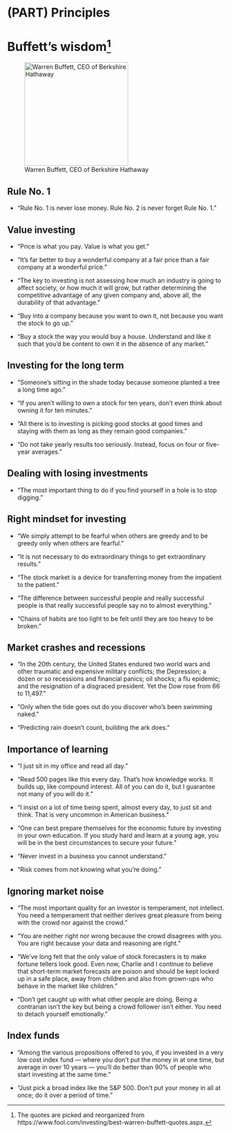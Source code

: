 # (PART) Principles {-} 

# Buffett's wisdom^[The quotes are picked and reorganized from https://www.fool.com/investing/best-warren-buffett-quotes.aspx.] {#buffett}

![Warren Buffett, CEO of Berkshire Hathaway](images/Warren.jpg){width=240px}

## Rule No. 1

- "Rule No. 1 is never lose money. Rule No. 2 is never forget Rule No. 1."

## Value investing

- "Price is what you pay. Value is what you get."

- "It's far better to buy a wonderful company at a fair price than a fair company at a wonderful price."

- “The key to investing is not assessing how much an industry is going to affect society, or how much it will grow, but rather determining the competitive advantage of any given company and, above all, the durability of that advantage.”

- "Buy into a company because you want to own it, not because you want the stock to go up."

- "Buy a stock the way you would buy a house. Understand and like it such that you'd be content to own it in the absence of any market."

## Investing for the long term

- "Someone's sitting in the shade today because someone planted a tree a long time ago."

- "If you aren't willing to own a stock for ten years, don't even think about owning it for ten minutes."

- "All there is to investing is picking good stocks at good times and staying with them as long as they remain good companies."

- "Do not take yearly results too seriously. Instead, focus on four or five-year averages."

## Dealing with losing investments

- "The most important thing to do if you find yourself in a hole is to stop digging."

## Right mindset for investing

- "We simply attempt to be fearful when others are greedy and to be greedy only when others are fearful."

- "It is not necessary to do extraordinary things to get extraordinary results."

- "The stock market is a device for transferring money from the impatient to the patient."

- "The difference between successful people and really successful people is that really successful people say no to almost everything."

- “Chains of habits are too light to be felt until they are too heavy to be broken.”

## Market crashes and recessions

- "In the 20th century, the United States endured two world wars and other traumatic and expensive military conflicts; the Depression; a dozen or so recessions and financial panics; oil shocks; a flu epidemic; and the resignation of a disgraced president. Yet the Dow rose from 66 to 11,497."

- "Only when the tide goes out do you discover who's been swimming naked."

- "Predicting rain doesn't count, building the ark does."

## Importance of learning

- "I just sit in my office and read all day."

- "Read 500 pages like this every day. That's how knowledge works. It builds up, like compound interest. All of you can do it, but I guarantee not many of you will do it."

- "I insist on a lot of time being spent, almost every day, to just sit and think. That is very uncommon in American business."

- "One can best prepare themselves for the economic future by investing in your own education. If you study hard and learn at a young age, you will be in the best circumstances to secure your future."

- "Never invest in a business you cannot understand."

- "Risk comes from not knowing what you're doing."

## Ignoring market noise

- "The most important quality for an investor is temperament, not intellect. You need a temperament that neither derives great pleasure from being with the crowd nor against the crowd."

- "You are neither right nor wrong because the crowd disagrees with you. You are right because your data and reasoning are right."

- "We've long felt that the only value of stock forecasters is to make fortune tellers look good. Even now, Charlie and I continue to believe that short-term market forecasts are poison and should be kept locked up in a safe place, away from children and also from grown-ups who behave in the market like children."

- "Don't get caught up with what other people are doing. Being a contrarian isn't the key but being a crowd follower isn't either. You need to detach yourself emotionally."

## Index funds

- "Among the various propositions offered to you, if you invested in a very low cost index fund --- where you don't put the money in at one time, but average in over 10 years --- you'll do better than 90% of people who start investing at the same time."

- "Just pick a broad index like the S&P 500. Don't put your money in all at once; do it over a period of time."
